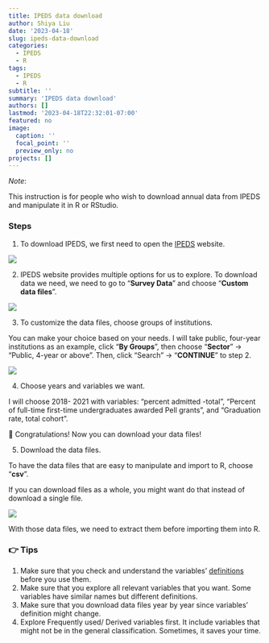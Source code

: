 ```yaml
---
title: IPEDS data download
author: Shiya Liu
date: '2023-04-18'
slug: ipeds-data-download
categories:
  - IPEDS
  - R
tags:
  - IPEDS
  - R
subtitle: ''
summary: 'IPEDS data download'
authors: []
lastmod: '2023-04-18T22:32:01-07:00'
featured: no
image:
  caption: ''
  focal_point: ''
  preview_only: no
projects: []
---
```


*Note*:

This instruction is for people who wish to download annual data from IPEDS and manipulate it in R or RStudio.

### Steps

1.  To download IPEDS, we first need to open the [IPEDS](https://nces.ed.gov/ipeds/use-the-data) website.

![](images/IPEDS1.jpg)

2.  IPEDS website provides multiple options for us to explore. To download data we need, we need to go to "**Survey Data**" and choose "**Custom data files**".

![](images/IPEDS2.jpg)

3.  To customize the data files, choose groups of institutions.

You can make your choice based on your needs. I will take public, four-year institutions as an example, click "**By Groups**", then choose "**Sector**" -\> "Public, 4-year or above". Then, click "Search" -\> "**CONTINUE**" to step 2.

![](images/IPEDS3.jpg)

4.  Choose years and variables we want.

I will choose 2018- 2021 with variables: "percent admitted -total", "Percent of full-time first-time undergraduates awarded Pell grants", and "Graduation rate, total cohort".

🌻 Congratulations! Now you can download your data files!

5.  Download the data files.

To have the data files that are easy to manipulate and import to R, choose "**csv**".

If you can download files as a whole, you might want do that instead of download a single file.

![](images/IPEDS4.jpg)

With those data files, we need to extract them before importing them into R.

### 👉 Tips

1.  Make sure that you check and understand the variables' [definitions](https://surveys.nces.ed.gov/ipeds/public/glossary) before you use them.
2.  Make sure that you explore all relevant variables that you want. Some variables have similar names but different definitions.
3.  Make sure that you download data files year by year since variables' definition might change.
4.  Explore Frequently used/ Derived variables first. It include variables that might not be in the general classification. Sometimes, it saves your time.
